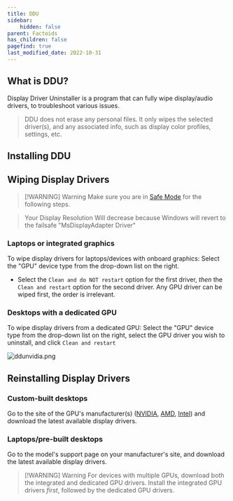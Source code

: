 ```yaml
---
title: DDU
sidebar:
    hidden: false
parent: Factoids
has_children: false
pagefind: true
last_modified_date: 2022-10-31
---
```




## What is DDU?
Display Driver Uninstaller is a program that can fully wipe display/audio drivers, to troubleshoot various issues.

> DDU does not erase any personal files. It only wipes the selected driver(s), and any associated info, such as display color profiles, settings, etc.

## Installing DDU

<InstallDDU />

## Wiping Display Drivers

> [!WARNING] Warning
> Make sure you are in [Safe Mode](https://support.microsoft.com/en-us/help/12376/windows-10-start-your-pc-in-safe-mode) for the following steps.

>Your Display Resolution Will decrease because Windows will revert to the failsafe "MsDisplayAdapter Driver"

### Laptops or integrated graphics

To wipe display drivers for laptops/devices with onboard graphics: Select the "GPU" device type from the drop-down list on the right. 

* Select the `Clean and do NOT restart` option for the first driver, _then_ the `Clean and restart` option for the second driver. Any GPU driver can be wiped first, the order is irrelevant.

### Desktops with a dedicated GPU
To wipe display drivers from a dedicated GPU: Select the "GPU" device type from the drop-down list on the right, select the GPU driver you wish to uninstall, and click `Clean and restart`

![ddunvidia.png](../../../assets/factoids/dduvideo.png)

## Reinstalling Display Drivers
  
### Custom-built desktops
Go to the site of the GPU's manufacturer(s) ([NVIDIA](https://www.nvidia.com/Download/index.aspx), [AMD](https://www.amd.com/en/support), [Intel](https://www.intel.com/content/www/us/en/download-center/home.html)) and download the latest available display drivers.

### Laptops/pre-built desktops
Go to the model's support page on your manufacturer's site, and download the latest available display drivers.

> [!WARNING] Warning
> For devices with multiple GPUs, download both the integrated and dedicated GPU drivers. Install the integrated GPU drivers _first_, followed by the dedicated GPU drivers.

